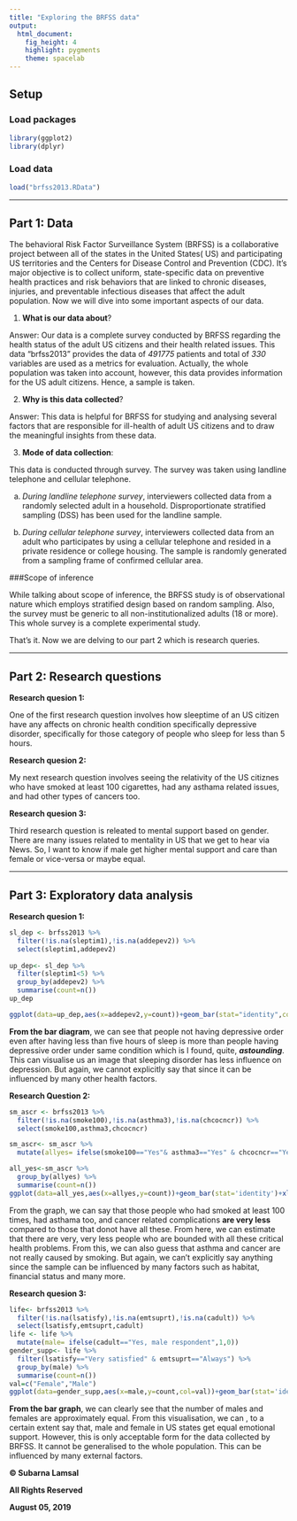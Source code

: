 ```yaml
---
title: "Exploring the BRFSS data"
output: 
  html_document: 
    fig_height: 4
    highlight: pygments
    theme: spacelab
---
```


## Setup

### Load packages

```r
library(ggplot2)
library(dplyr)
```

### Load data

```r
load("brfss2013.RData")
```



* * *

## Part 1: Data
The behavioral Risk Factor Surveillance System (BRFSS) is a collaborative project between all of the states in the United States( US) and participating US territories and the Centers for Disease Control and Prevention (CDC). It's major objective is to collect uniform, state-specific data on preventive health practices and risk behaviors that are linked to chronic diseases, injuries, and preventable infectious diseases that affect the adult population.
        Now we will dive into some important aspects of our data.

1) **What is our data about**?

 Answer: Our data is a complete survey conducted by BRFSS regarding the health status of the adult US citizens and their health related issues. This data "brfss2013" provides the data of *491775* patients and total of *330* variables are used as a metrics for evaluation. Actually, the whole population was taken into account, however, this data provides information for the US adult citizens. Hence, a sample is taken.

2) **Why is this data collected**?

 Answer: This data is helpful for BRFSS for studying and analysing several factors that are responsible for ill-health of adult US citizens and to draw the meaningful insights from these data.
 
3) **Mode of data collection**:

  This data is conducted through survey. The survey was taken using landline telephone and cellular telephone.
    
  a) *During landline telephone survey*, interviewers collected data from a randomly selected adult in a household. Disproportionate stratified sampling (DSS) has been used for the landline sample.
    
  b) *During cellular telephone survey*, interviewers collected data from an adult who participates by using a cellular telephone and resided in a private residence or college housing. The sample is randomly generated from a sampling frame of confirmed cellular area.
    
###Scope of inference

While talking about scope of inference, the BRFSS study is of observational nature which employs stratified design based on random sampling.
Also, the survey must be generic to all non-institutionalized adults (18 or more). This whole survey is a complete experimental study.

That's it. Now we are delving to our part 2 which is research queries.

* * *

## Part 2: Research questions

**Research quesion 1:**

One of the first research question involves how sleeptime of an US citizen have any affects on chronic health condition specifically depressive disorder, specifically for those category of people who sleep for less than 5 hours.

**Research quesion 2:**

My next research question involves seeing the relativity of the US citiznes who have smoked at least 100 cigarettes, had any asthama related issues, and had other types of cancers too.


**Research quesion 3:**

Third research question is releated to mental support based on gender. There are many issues related to mentality in US that we get to hear via News. So, I want to know if male get higher mental support and care than female or vice-versa or maybe equal.

* * *

## Part 3: Exploratory data analysis



**Research quesion 1:**

```r
sl_dep <- brfss2013 %>%
  filter(!is.na(sleptim1),!is.na(addepev2)) %>%
  select(sleptim1,addepev2)
  
up_dep<- sl_dep %>%
  filter(sleptim1<5) %>%
  group_by(addepev2) %>%
  summarise(count=n())
up_dep

ggplot(data=up_dep,aes(x=addepev2,y=count))+geom_bar(stat="identity",color='blue',fill='green')+xlab("Depressive Order for people having <5 hours of sleep?")+ylab("Number of US citizens ")
```

**From the bar diagram**, we can see that people not having depressive order even after having less than five hours of sleep is more than people having depressive order under same condition which is I found, quite, ***astounding***. This can visualise us an image that sleeping disorder has less influence on depression. But again, we cannot explicitly say that since it can be influenced by many other health factors.





**Research Question 2:**


```r
sm_ascr <- brfss2013 %>%
  filter(!is.na(smoke100),!is.na(asthma3),!is.na(chcocncr)) %>%
  select(smoke100,asthma3,chcocncr)

sm_ascr<- sm_ascr %>%
  mutate(allyes= ifelse(smoke100=="Yes"& asthma3=="Yes" & chcocncr=="Yes","Yes","No"))

all_yes<-sm_ascr %>%
  group_by(allyes) %>%
  summarise(count=n())
ggplot(data=all_yes,aes(x=allyes,y=count))+geom_bar(stat='identity')+xlab("Smoking+Asthma+Cancer")+ylab("Number of US Citizens")


```


From the graph, we can say that those people who had smoked at least 100 times, had asthama too, and cancer related complications **are very less** compared to those that donot have all these. From here, we can estimate that there are very, very less people who are bounded with all these critical health problems. From this, we can also guess that asthma and cancer are not really caused by smoking. But again, we can't explicitly say anything since the sample can be influenced by many factors such as habitat, financial status and many more.


**Research quesion 3:**

```r
life<- brfss2013 %>%
  filter(!is.na(lsatisfy),!is.na(emtsuprt),!is.na(cadult)) %>%
  select(lsatisfy,emtsuprt,cadult)
life <- life %>%
  mutate(male= ifelse(cadult=="Yes, male respondent",1,0))
gender_supp<- life %>%
  filter(lsatisfy=="Very satisfied" & emtsuprt=="Always") %>%
  group_by(male) %>%
  summarise(count=n())
val=c("Female","Male")
ggplot(data=gender_supp,aes(x=male,y=count,col=val))+geom_bar(stat='identity',fill='yellow')

```

**From the bar graph**, we can clearly see that the number of males and females are approximately equal. From this visualisation, we can , to a certain extent say that, male and female in US states get equal emotional support. However, this is only acceptable form for the data collected by BRFSS. It cannot be generalised to the whole population. This can be influenced by many external factors.

 **© Subarna Lamsal**
 
 **All Rights Reserved**
 
 **August 05, 2019**
